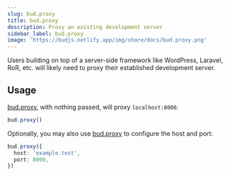 ```yaml
---
slug: bud.proxy
title: bud.proxy
description: Proxy an existing development server
sidebar_label: bud.proxy
image: 'https://budjs.netlify.app/img/share/docs/bud.proxy.png'
---
```


Users building on top of a server-side framework like WordPress, Laravel, RoR, etc. will likely need to proxy their established development server.

## Usage

[bud.proxy](/docs/bud.proxy), with nothing passed, will proxy `localhost:8000`.

```ts title='bud.config.ts'
bud.proxy()
```

Optionally, you may also use [bud.proxy](/docs/bud.proxy) to configure the host and port:

```ts title='bud.config.ts'
bud.proxy({
  host: 'example.test',
  port: 8000,
})
```
